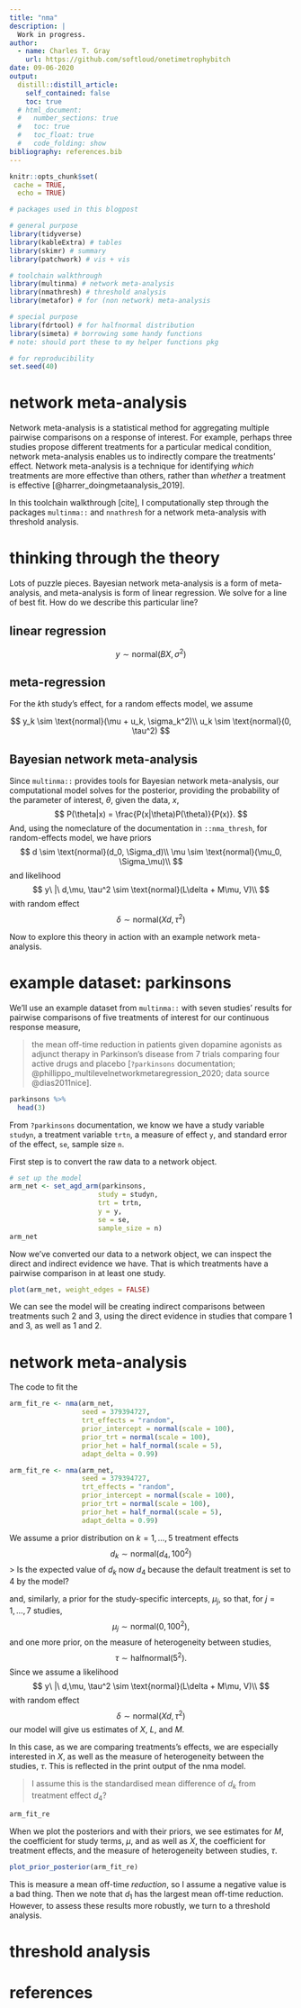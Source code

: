 ```yaml
---
title: "nma"
description: |
  Work in progress.
author:
  - name: Charles T. Gray
    url: https://github.com/softloud/onetimetrophybitch
date: 09-06-2020
output:
  distill::distill_article:
    self_contained: false
    toc: true
  # html_document:
  #   number_sections: true
  #   toc: true
  #   toc_float: true
  #   code_folding: show
bibliography: references.bib
---
```


```r
knitr::opts_chunk$set(
 cache = TRUE,
  echo = TRUE)

```


```r
# packages used in this blogpost

# general purpose
library(tidyverse) 
library(kableExtra) # tables
library(skimr) # summary
library(patchwork) # vis + vis

# toolchain walkthrough
library(multinma) # network meta-analysis
library(nmathresh) # threshold analysis
library(metafor) # for (non network) meta-analysis

# special purpose
library(fdrtool) # for halfnormal distribution
library(simeta) # borrowing some handy functions 
# note: should port these to my helper functions pkg

# for reproducibility
set.seed(40)

```


# network meta-analysis

Network meta-analysis is a statistical method for aggregating multiple pairwise comparisons on a response of interest. For example, perhaps three studies propose different treatments for a particular medical condition, network meta-analysis enables us to indirectly compare the treatments' effect. Network meta-analysis is a technique for identifying _which_ treatments are more effective than others, rather than _whether_ a treatment is effective [@harrer_doingmetaanalysis_2019]. 

In this toolchain walkthrough [cite], I computationally step through the packages `multinma::` and `nnathresh` for a network meta-analysis with threshold analysis.  

# thinking through the theory

Lots of puzzle pieces. Bayesian network meta-analysis is a form of meta-analysis, and meta-analysis is form of linear regression. We solve for a line of best fit. How do we describe this particular line? 

## linear regression

$$
y \sim \text{normal}(BX, \sigma^2)
$$

## meta-regression

For the $k$th study's effect, for a random effects model, we assume

$$
y_k \sim \text{normal}(\mu + u_k, \sigma_k^2)\\
u_k \sim \text{normal}(0, \tau^2)
$$

## Bayesian network meta-analysis

Since `multinma::` provides tools for Bayesian network meta-analysis, our computational model solves for the posterior, providing the probability of the parameter of interest, $\theta$, given the data, $x$,
$$
P(\theta|x) = \frac{P(x|\theta)P(\theta)}{P(x)}.
$$
And, using the nomeclature of the documentation in `::nma_thresh`, for  random-effects model, we have priors
$$
d \sim \text{normal}(d_0, \Sigma_d)\\
\mu \sim \text{normal}(\mu_0, \Sigma_\mu)\\
$$
and likelihood
$$
y\ |\ d,\mu, \tau^2 \sim \text{normal}(L\delta + M\mu, V)\\
$$
with random effect
$$
\delta \sim \text{normal}(Xd, \tau^2)
$$

Now to explore this theory in action with an example network meta-analysis. 

# example dataset: parkinsons

We'll use an example dataset from `multinma::` with seven studies' results for pairwise comparisons of five treatments of interest for our continuous response measure, 

> the mean off-time reduction in patients given dopamine agonists as adjunct therapy in Parkinson's disease from 7 trials comparing four active drugs and placebo [`?parkinsons` documentation; @phillippo_multilevelnetworkmetaregression_2020; data source @dias2011nice].


```r
parkinsons %>% 
  head(3)
```

From `?parkinsons` documentation, we know we have a study variable `studyn`, a treatment variable `trtn`, a measure of effect `y`, and standard error of the effect, `se`, sample size `n`.

First step is to convert the raw data to a network object.

```r
# set up the model
arm_net <- set_agd_arm(parkinsons, 
                      study = studyn,
                      trt = trtn,
                      y = y, 
                      se = se,
                      sample_size = n)
arm_net


```

Now we've converted our data to a network object, we can inspect the direct and indirect evidence we have. That is which treatments have a pairwise comparison in at least one study.  

```r
plot(arm_net, weight_edges = FALSE)
```

We can see the model will be creating indirect comparisons between treatments such 2 and 3, using the direct evidence in studies that compare 1 and 3, as well as 1 and 2. 

# network meta-analysis

The code to fit the 

```r
arm_fit_re <- nma(arm_net, 
                  seed = 379394727,
                  trt_effects = "random",
                  prior_intercept = normal(scale = 100),
                  prior_trt = normal(scale = 100),
                  prior_het = half_normal(scale = 5),
                  adapt_delta = 0.99)
```

```r
arm_fit_re <- nma(arm_net, 
                  seed = 379394727,
                  trt_effects = "random",
                  prior_intercept = normal(scale = 100),
                  prior_trt = normal(scale = 100),
                  prior_het = half_normal(scale = 5),
                  adapt_delta = 0.99)
```


We assume a prior distribution on $k = 1, \dots, 5$ treatment effects 
$$
d_k \sim \text{normal}(d_4, 100^2) 
$$
> Is the expected value of $d_k$ now $d_4$ because the default treatment is set to 4 by the model? 

and, similarly, a prior for the study-specific intercepts, $\mu_j$, so that, for $j = 1, \dots, 7$ studies,   
$$
\mu_j \sim \text{normal}(0, 100^2),
$$
and one more prior, on the measure of heterogeneity between studies,
$$
\tau \sim \text{halfnormal}(5^2).
$$
Since we assume a likelihood
$$
y\ |\ d,\mu, \tau^2 \sim \text{normal}(L\delta + M\mu, V)\\
$$
with random effect
$$
\delta \sim \text{normal}(Xd, \tau^2)
$$
our model will give us estimates of $X$, $L$, and $M$. 

In this case, as we are comparing treatments's effects, we are especially interested in $X$, as well as the measure of heterogeneity between the studies, $\tau$. This is reflected in the print output of the nma model.

> I assume this is the standardised mean difference of $d_k$ from treatment effect $d_4$?  

```r
arm_fit_re 
```


When we plot the posteriors and with their priors, we see estimates for $M$, the coefficient for study terms, $\mu$, and as well as $X$, the coefficient for treatment effects, and the measure of heterogeneity between studies, $\tau$.  

```r
plot_prior_posterior(arm_fit_re)
```

This is measure a mean off-time _reduction_, so I assume a negative value is a bad thing. Then we note that $d_1$ has the largest mean off-time reduction. However, to assess these results more robustly, we turn to a threshold analysis. 

# threshold analysis

# references

